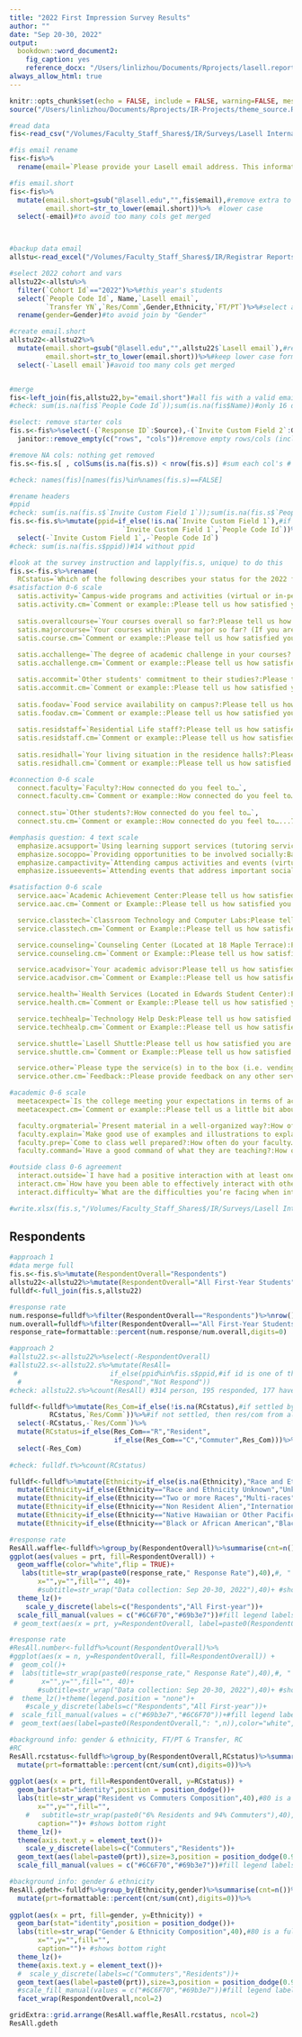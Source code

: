```yaml
---
title: "2022 First Impression Survey Results"
author: ""
date: "Sep 20-30, 2022"
output:
  bookdown::word_document2:
    fig_caption: yes
    reference_docx: "/Users/linlizhou/Documents/Rprojects/lasell.report.docx"
always_allow_html: true
---
```


```r
knitr::opts_chunk$set(echo = FALSE, include = FALSE, warning=FALSE, message=FALSE) #show only results
source("/Users/linlizhou/Documents/Rprojects/IR-Projects/theme_source.R") #run code from saved theme and library
```

```r
#read data
fis<-read_csv("/Volumes/Faculty_Staff_Shares$/IR/Surveys/Lasell Internal/First Impressions/2022 Fall/20221013124928-SurveyExport.csv")
```


```r
#fis email rename
fis<-fis%>%
  rename(email=`Please provide your Lasell email address. This information is needed for research purposes. Your personal information will be kept confidential and will not appear on any report. `)

#fis email.short
fis<-fis%>%
  mutate(email.short=gsub("@lasell.edu","",fis$email),#remove extra to keep all values the same format
         email.short=str_to_lower(email.short))%>%  #lower case
  select(-email)#to avoid too many cols get merged



#backup data email
allstu<-read_excel("/Volumes/Faculty_Staff_Shares$/IR/Registrar Reports/2022 Fall/Fall 2022 UG Backup Data Report.xlsx")

#select 2022 cohort and vars
allstu22<-allstu%>%
  filter(`Cohort Id`=="2022")%>%#this year's students
  select(`People Code Id`, Name,`Lasell email`,
         `Transfer YN`,`Res/Comm`,Gender,Ethnicity,`FT/PT`)%>%#select all usable vars
  rename(gender=Gender)#to avoid join by "Gender"

#create email.short
allstu22<-allstu22%>%
  mutate(email.short=gsub("@lasell.edu","",allstu22$`Lasell email`),#remove extra to match fis emails
         email.short=str_to_lower(email.short))%>%#keep lower case format
  select(-`Lasell email`)#avoid too many cols get merged


#merge
fis<-left_join(fis,allstu22,by="email.short")#all fis with a valid email will have a ppid and names now
#check: sum(is.na(fis$`People Code Id`));sum(is.na(fis$Name))#only 16 do not find a matched ppid/name
```


```r
#select: remove starter cols
fis.s<-fis%>%select(-(`Response ID`:Source),-(`Invite Custom Field 2`:Gender))%>%#removed 54 cols
  janitor::remove_empty(c("rows", "cols"))#remove empty rows/cols (including header has to be NA), removed 1 rows

#remove NA cols: nothing get removed
fis.s<-fis.s[ , colSums(is.na(fis.s)) < nrow(fis.s)] #sum each col's # of NA rows, as long as not all rows are NA then select them 

#check: names(fis)[names(fis)%in%names(fis.s)==FALSE]
```


```r
#rename headers
#ppid
#check: sum(is.na(fis.s$`Invite Custom Field 1`));sum(is.na(fis.s$`People Code Id`))#148vs15
fis.s<-fis.s%>%mutate(ppid=if_else(!is.na(`Invite Custom Field 1`),#if settled by field then field
                            `Invite Custom Field 1`,`People Code Id`))%>%#if not settled, then matched id
  select(-`Invite Custom Field 1`,-`People Code Id`)
#check: sum(is.na(fis.s$ppid))#14 without ppid
```


```r
#look at the survey instruction and lapply(fis.s, unique) to do this
fis.s<-fis.s%>%rename(
  RCstatus=`Which of the following describes your status for the 2022 fall semester?`,
#satisfaction 0-6 scale  
  satis.activity=`Campus-wide programs and activities (virtual or in-person)?:Please tell us how satisfied you are with…`,
  satis.activity.cm=`Comment or example::Please tell us how satisfied you are with…...58`,
  
  satis.overallcourse=`Your courses overall so far?:Please tell us how satisfied you are with…`,
  satis.majorcourse=`Your courses within your major so far? (If you are an undeclared major, please leave blank):Please tell us how satisfied you are with…`,
  satis.course.cm=`Comment or example::Please tell us how satisfied you are with…...61`,
  
  satis.acchallenge=`The degree of academic challenge in your courses?:Please tell us how satisfied you are with…`,
  satis.acchallenge.cm=`Comment or example::Please tell us how satisfied you are with…...63`,

  satis.accommit=`Other students' commitment to their studies?:Please tell us how satisfied you are with…`,
  satis.accommit.cm=`Comment or example::Please tell us how satisfied you are with…...65`,
  
  satis.foodav=`Food service availability on campus?:Please tell us how satisfied you are with…`,
  satis.foodav.cm=`Comment or example::Please tell us how satisfied you are with…...67`,
  
  satis.residstaff=`Residential Life staff?:Please tell us how satisfied you are with…`,
  satis.residstaff.cm=`Comment or example::Please tell us how satisfied you are with…...69`,
  
  satis.residhall=`Your living situation in the residence halls?:Please tell us how satisfied you are with…`,
  satis.residhall.cm=`Comment or example::Please tell us how satisfied you are with…...71`,

#connection 0-6 scale  
  connect.faculty=`Faculty?:How connected do you feel to…`,
  connect.faculty.cm=`Comment or example::How connected do you feel to…...73`,
  
  connect.stu=`Other students?:How connected do you feel to…`,
  connect.stu.cm=`Comment or example::How connected do you feel to…...75`,

#emphasis question: 4 text scale  
  emphasize.acsupport=`Using learning support services (tutoring services, writing center, etc):Based on your experience so far, how much does Lasell University emphasize the following?`,
  emphasize.socoppo=`Providing opportunities to be involved socially:Based on your experience so far, how much does Lasell University emphasize the following?`,
  emphasize.campactivity=`Attending campus activities and events (virtual or in-person):Based on your experience so far, how much does Lasell University emphasize the following?`,
  emphasize.issueevents=`Attending events that address important social, economic, or political issues:Based on your experience so far, how much does Lasell University emphasize the following?`,

#satisfaction 0-6 scale
  service.aac=`Academic Achievement Center:Please tell us how satisfied you are with…`,
  service.aac.cm=`Comment or Example::Please tell us how satisfied you are with…...81`,

  service.classtech=`Classroom Technology and Computer Labs:Please tell us how satisfied you are with…`,
  service.classtech.cm=`Comment or Example::Please tell us how satisfied you are with…...83`,

  service.counseling=`Counseling Center (Located at 18 Maple Terrace):Please tell us how satisfied you are with…`,
  service.counseling.cm=`Comment or Example::Please tell us how satisfied you are with…...85`,

  service.acadvisor=`Your academic advisor:Please tell us how satisfied you are with…`,
  service.acadvisor.cm=`Comment or Example::Please tell us how satisfied you are with…...87`,

  service.health=`Health Services (Located in Edwards Student Center):Please tell us how satisfied you are with…`,
  service.health.cm=`Comment or Example::Please tell us how satisfied you are with…...89`,

  service.techhealp=`Technology Help Desk:Please tell us how satisfied you are with…`,
  service.techhealp.cm=`Comment or Example::Please tell us how satisfied you are with…...91`,

  service.shuttle=`Lasell Shuttle:Please tell us how satisfied you are with…`,
  service.shuttle.cm=`Comment or Example::Please tell us how satisfied you are with…...93`,

  service.other=`Please type the service(s) in to the box (i.e. vending, mailroom, washing/drying etc.):Please provide feedback on any other services on campus we have not mentioned in the previous questions.`,
  service.other.cm=`Feedback::Please provide feedback on any other services on campus we have not mentioned in the previous questions.`,

#academic 0-6 scale
  meetacexpect=`Is the college meeting your expectations in terms of academic experience?:Please tell us a little bit about what you think of Lasell's academics.`,
  meetacexpect.cm=`Comment or example::Please tell us a little bit about what you think of Lasell's academics.`,

  faculty.orgmaterial=`Present material in a well-organized way?:How often do your faculty…`,
  faculty.explain=`Make good use of examples and illustrations to explain difficult points?:How often do your faculty…`,
  faculty.prep=`Come to class well prepared?:How often do your faculty…`,
  faculty.command=`Have a good command of what they are teaching?:How often do your faculty…`,

#outside class 0-6 agreement
  interact.outside=`I have had a positive interaction with at least one Lasell faculty or staff member outside of class.:How much do you agree…`,
  interact.cm=`How have you been able to effectively interact with others in the Lasell community in a safe manner so far this semester?`,
  interact.difficulty=`What are the difficulties you’re facing when interacting with others within the Lasell community this semester?`)

#write.xlsx(fis.s,"/Volumes/Faculty_Staff_Shares$/IR/Surveys/Lasell Internal/First Impressions/2022 Fall/raw_renamed.xlsx")
```

## Respondents

```r
#approach 1
#data merge full
fis.s<-fis.s%>%mutate(RespondentOverall="Respondents")
allstu22<-allstu22%>%mutate(RespondentOverall="All First-Year Students")%>%rename(ppid=`People Code Id`)
fulldf<-full_join(fis.s,allstu22)

#response rate
num.response=fulldf%>%filter(RespondentOverall=="Respondents")%>%nrow()
num.overall=fulldf%>%filter(RespondentOverall=="All First-Year Students")%>%nrow()
response_rate=formattable::percent(num.response/num.overall,digits=0)

#approach 2
#allstu22.s<-allstu22%>%select(-RespondentOverall)
#allstu22.s<-allstu22.s%>%mutate(ResAll=
 #                       if_else(ppid%in%fis.s$ppid,#if id is one of the same survey id 
  #                      "Respond","Not Respond"))
#check: allstu22.s%>%count(ResAll) #314 person, 195 responded, 177 have ppid, 18 no ppid
```


```r
fulldf<-fulldf%>%mutate(Res_Com=if_else(!is.na(RCstatus),#if settled by RC then RC
          RCstatus,`Res/Comm`))%>%#if not settled, then res/com from allstu
  select(-RCstatus,-`Res/Comm`)%>%
  mutate(RCstatus=if_else(Res_Com=="R","Resident",
                          if_else(Res_Com=="C","Commuter",Res_Com)))%>%
  select(-Res_Com)
  
#check: fulldf.t%>%count(RCstatus)
```

```r
fulldf<-fulldf%>%mutate(Ethnicity=if_else(is.na(Ethnicity),"Race and Ethnicity Unknown",Ethnicity))%>%
  mutate(Ethnicity=if_else(Ethnicity=="Race and Ethnicity Unknown","Unknown",Ethnicity))%>%
  mutate(Ethnicity=if_else(Ethnicity=="Two or more Races","Multi-races",Ethnicity))%>%
  mutate(Ethnicity=if_else(Ethnicity=="Non Resident Alien","International",Ethnicity))%>%
  mutate(Ethnicity=if_else(Ethnicity=="Native Hawaiian or Other Pacific Islander","Native",Ethnicity))%>%
  mutate(Ethnicity=if_else(Ethnicity=="Black or African American","Black",Ethnicity))
```




```r
#response rate
ResAll.waffle<-fulldf%>%group_by(RespondentOverall)%>%summarise(cnt=n())%>%mutate(prt=round(cnt/sum(cnt)*100,digits = 0))%>%
ggplot(aes(values = prt, fill=RespondentOverall)) +
  geom_waffle(color="white",flip = TRUE)+
   labs(title=str_wrap(paste0(response_rate," Response Rate"),40),#, " (",num.response, " out of ", num.overall,")"),40),#80 is a full line length
       x="",y="",fill="", 40)+
       #subtitle=str_wrap("Data collection: Sep 20-30, 2022"),40)+ #shows bottom right
  theme_lz()+
    scale_y_discrete(labels=c("Respondents","All First-year"))+
  scale_fill_manual(values = c("#6C6F70","#69b3e7"))#fill legend labels=c(""),name="")
 # geom_text(aes(x = prt, y=RespondentOverall, label=paste0(RespondentOverall,": ",prt)),color="white",position = position_dodge(0.9),hjust=1)

#response rate
#ResAll.number<-fulldf%>%count(RespondentOverall)%>%
#ggplot(aes(x = n, y=RespondentOverall, fill=RespondentOverall)) +
#  geom_col()+
#  labs(title=str_wrap(paste0(response_rate," Response Rate"),40),#, " (",num.response, " out of ", num.overall,")"),40),#80 is a full line length
#       x="",y="",fill="", 40)+
       #subtitle=str_wrap("Data collection: Sep 20-30, 2022"),40)+ #shows bottom right
#  theme_lz()+theme(legend.position = "none")+
    #scale_y_discrete(labels=c("Respondents","All First-year"))+
#  scale_fill_manual(values = c("#69b3e7","#6C6F70"))+#fill legend labels=c(""),name="")
#  geom_text(aes(label=paste0(RespondentOverall,": ",n)),color="white",position = position_dodge(0.9),hjust=1)
```


```r
#background info: gender & ethnicity, FT/PT & Transfer, RC
#RC
ResAll.rcstatus<-fulldf%>%group_by(RespondentOverall,RCstatus)%>%summarise(cnt=n())%>%
  mutate(prt=formattable::percent(cnt/sum(cnt),digits=0))%>%
  
ggplot(aes(x = prt, fill=RespondentOverall, y=RCstatus)) +
  geom_bar(stat="identity",position = position_dodge())+
  labs(title=str_wrap("Resident vs Commuters Composition",40),#80 is a full line length
       x="",y="",fill="", 
    #   subtitle=str_wrap(paste0("6% Residents and 94% Commuters"),40), 
       caption="")+ #shows bottom right
  theme_lz()+
  theme(axis.text.y = element_text())+
    scale_y_discrete(labels=c("Commuters","Residents"))+
  geom_text(aes(label=paste0(prt)),size=3,position = position_dodge(0.9),hjust=0.5)+#, " ", RCstatus," among ",RespondentOverall
  scale_fill_manual(values = c("#6C6F70","#69b3e7"))#fill legend labels=c(""),name="")
```




```r
#background info: gender & ethnicity
ResAll.gdeth<-fulldf%>%group_by(Ethnicity,gender)%>%summarise(cnt=n())%>%
  mutate(prt=formattable::percent(cnt/sum(cnt),digits=0))%>%
  
ggplot(aes(x = prt, fill=gender, y=Ethnicity)) +
  geom_bar(stat="identity",position = position_dodge())+
  labs(title=str_wrap("Gender & Ethnicity Composition",40),#80 is a full line length
       x="",y="",fill="", 
       caption="")+ #shows bottom right
  theme_lz()+
  theme(axis.text.y = element_text())+
  #  scale_y_discrete(labels=c("Commuters","Residents"))+
  geom_text(aes(label=paste0(prt)),size=3,position = position_dodge(0.9),hjust=0.5)+#, " ", RCstatus," among ",RespondentOverall
  #scale_fill_manual(values = c("#6C6F70","#69b3e7"))#fill legend labels=c(""),name="")
  facet_wrap(RespondentOverall,ncol=2)
```

```r
gridExtra::grid.arrange(ResAll.waffle,ResAll.rcstatus, ncol=2)
ResAll.gdeth
```














